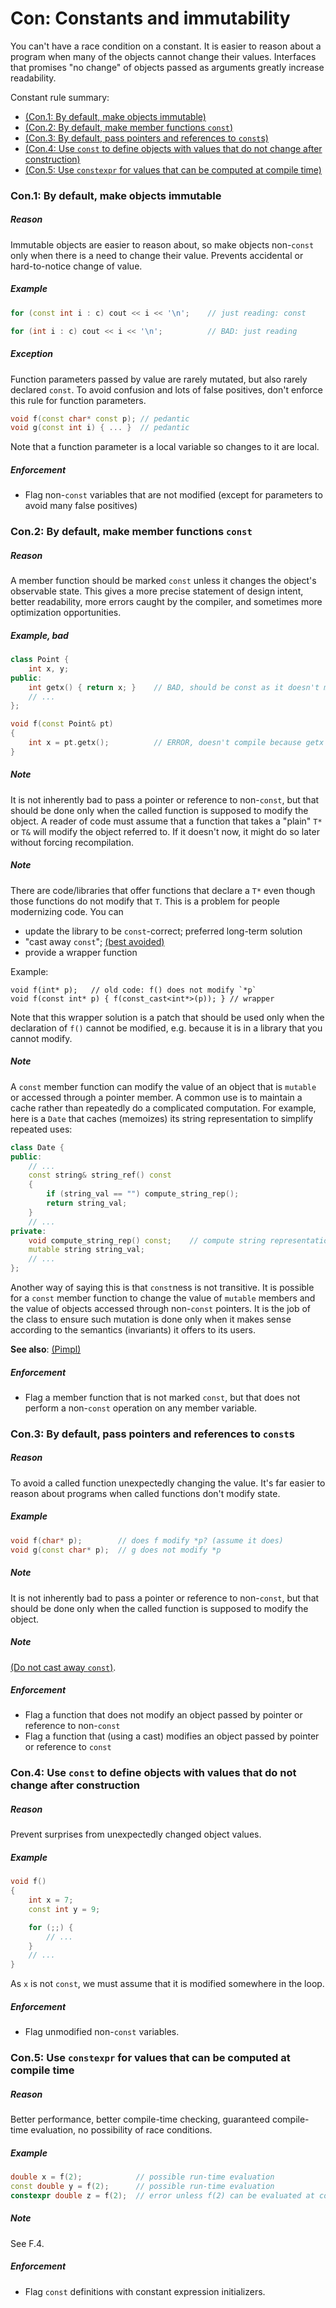 # <a href="#" name="S-const"></a>Con: Constants and immutability

You can't have a race condition on a constant.
It is easier to reason about a program when many of the objects cannot change their values.
Interfaces that promises "no change" of objects passed as arguments greatly increase readability.

Constant rule summary:

* [(Con.1: By default, make objects immutable)](/const#Rconst-immutable)
* [(Con.2: By default, make member functions `const`)](/const#Rconst-fct)
* [(Con.3: By default, pass pointers and references to `const`s)](/const#Rconst-ref)
* [(Con.4: Use `const` to define objects with values that do not change after construction)](/const#Rconst-const)
* [(Con.5: Use `constexpr` for values that can be computed at compile time)](/const#Rconst-constexpr)

### <a href="#" name="Rconst-immutable"></a>Con.1: By default, make objects immutable

##### Reason

Immutable objects are easier to reason about, so make objects non-`const` only when there is a need to change their value.
Prevents accidental or hard-to-notice change of value.

##### Example

```cpp
for (const int i : c) cout << i << '\n';    // just reading: const

for (int i : c) cout << i << '\n';          // BAD: just reading
```

##### Exception

Function parameters passed by value are rarely mutated, but also rarely declared `const`.
To avoid confusion and lots of false positives, don't enforce this rule for function parameters.

```cpp
void f(const char* const p); // pedantic
void g(const int i) { ... }  // pedantic
```

Note that a function parameter is a local variable so changes to it are local.

##### Enforcement

* Flag non-`const` variables that are not modified (except for parameters to avoid many false positives)

### <a href="#" name="Rconst-fct"></a>Con.2: By default, make member functions `const`

##### Reason

A member function should be marked `const` unless it changes the object's observable state.
This gives a more precise statement of design intent, better readability, more errors caught by the compiler, and sometimes more optimization opportunities.

##### Example, bad

```cpp
class Point {
    int x, y;
public:
    int getx() { return x; }    // BAD, should be const as it doesn't modify the object's state
    // ...
};

void f(const Point& pt)
{
    int x = pt.getx();          // ERROR, doesn't compile because getx was not marked const
}
```

##### Note

It is not inherently bad to pass a pointer or reference to non-`const`,
but that should be done only when the called function is supposed to modify the object.
A reader of code must assume that a function that takes a "plain" `T*` or `T&` will modify the object referred to.
If it doesn't now, it might do so later without forcing recompilation.

##### Note

There are code/libraries that offer functions that declare a `T*` even though
those functions do not modify that `T`.
This is a problem for people modernizing code.
You can

* update the library to be `const`-correct; preferred long-term solution
* "cast away `const`"; [(best avoided)](/expr#Res-casts-const)
* provide a wrapper function

Example:

```
void f(int* p);   // old code: f() does not modify `*p`
void f(const int* p) { f(const_cast<int*>(p)); } // wrapper
```

Note that this wrapper solution is a patch that should be used only when the declaration of `f()` cannot be modified,
e.g. because it is in a library that you cannot modify.

##### Note

A `const` member function can modify the value of an object that is `mutable` or accessed through a pointer member.
A common use is to maintain a cache rather than repeatedly do a complicated computation.
For example, here is a `Date` that caches (memoizes) its string representation to simplify repeated uses:

```cpp
class Date {
public:
    // ...
    const string& string_ref() const
    {
        if (string_val == "") compute_string_rep();
        return string_val;
    }
    // ...
private:
    void compute_string_rep() const;    // compute string representation and place it in string_val
    mutable string string_val;
    // ...
};
```

Another way of saying this is that `const`ness is not transitive.
It is possible for a `const` member function to change the value of `mutable` members and the value of objects accessed
through non-`const` pointers.
It is the job of the class to ensure such mutation is done only when it makes sense according to the semantics (invariants)
it offers to its users.

**See also**: [(Pimpl)](/interfaces#Ri-pimpl)

##### Enforcement

* Flag a member function that is not marked `const`, but that does not perform a non-`const` operation on any member variable.

### <a href="#" name="Rconst-ref"></a>Con.3: By default, pass pointers and references to `const`s

##### Reason

To avoid a called function unexpectedly changing the value.
It's far easier to reason about programs when called functions don't modify state.

##### Example

```cpp
void f(char* p);        // does f modify *p? (assume it does)
void g(const char* p);  // g does not modify *p
```

##### Note

It is not inherently bad to pass a pointer or reference to non-`const`,
but that should be done only when the called function is supposed to modify the object.

##### Note

[(Do not cast away `const`)](/expr#Res-casts-const).

##### Enforcement

* Flag a function that does not modify an object passed by pointer or reference to non-`const`
* Flag a function that (using a cast) modifies an object passed by pointer or reference to `const`

### <a href="#" name="Rconst-const"></a>Con.4: Use `const` to define objects with values that do not change after construction

##### Reason

Prevent surprises from unexpectedly changed object values.

##### Example

```cpp
void f()
{
    int x = 7;
    const int y = 9;

    for (;;) {
        // ...
    }
    // ...
}
```

As `x` is not `const`, we must assume that it is modified somewhere in the loop.

##### Enforcement

* Flag unmodified non-`const` variables.

### <a href="#" name="Rconst-constexpr"></a>Con.5: Use `constexpr` for values that can be computed at compile time

##### Reason

Better performance, better compile-time checking, guaranteed compile-time evaluation, no possibility of race conditions.

##### Example

```cpp
double x = f(2);            // possible run-time evaluation
const double y = f(2);      // possible run-time evaluation
constexpr double z = f(2);  // error unless f(2) can be evaluated at compile time
```

##### Note

See F.4.

##### Enforcement

* Flag `const` definitions with constant expression initializers.

